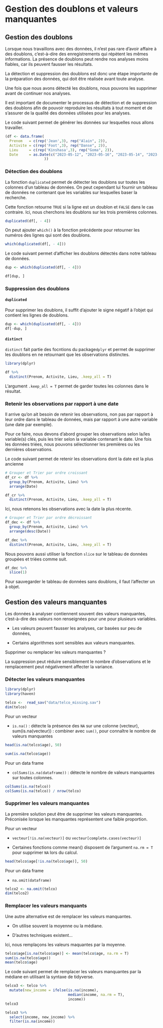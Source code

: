 # Gestion des doublons et valeurs manquantes

## Gestion des doublons

Lorsque nous travaillons avec des données, il n'est pas rare d'avoir affaire à des doublons, c'est-à-dire des enregistrements qui répètent les mêmes informations. La présence de doublons peut rendre nos analyses moins fiables, car ils peuvent fausser les résultats.

La détection et suppression des doublons est donc une étape importante de la préparation des données, qui doit être réalisée avant toute analyse.

Une fois que nous avons détecté les doublons, nous pouvons les supprimer avant de continuer nos analyses.

Il est important de documenter le processus de détection et de suppression des doublons afin de pouvoir reproduire les résultats à tout moment et de s'assurer de la qualité des données utilisées pour les analyses.

Le code suivant permet de générer les données sur lesquelles nous allons travailler.

```r
(df <- data.frame(
  Prenom   = c(rep('Jean',3), rep("Alain", 2)), 
  Activite = c(rep('Foot',3), rep("Danse", 2)), 
  Lieu     = c(rep('Kinshasa',3), rep("Goma", 2)), 
  Date     = as.Date(c("2023-05-12", "2023-05-16", "2023-05-14", "2023-05-17", "2023-05-13"))
                  ))

```

### Détection des doublons

La fonction `duplicated` permet de détecter les doublons sur toutes les colonnes d'un tableau de données. On peut cependant lui fournir un tableau de données ne contenant que les variables sur lesquelles baser la recherche.

Cette fonction retourne `TRUE` si la ligne est un doublon et `FALSE` dans le cas contraire. Ici, nous cherchons les doublons sur les trois premières colonnes.

```r
duplicated(df[, - 4])
```

On peut ajouter `which()` à la fonction précédente pour retourner les numéros des lignes qui sont des doublons.

```r
which(duplicated(df[, - 4]))
```

Le code suivant permet d'afficher les doublons détectés dans notre tableau de données.

```r
dup <- which(duplicated(df[, - 4]))

df[dup, ]
```

### Suppression des doublons

#### `duplicated`

Pour supprimer les doublons, il suffit d'ajouter le signe négatif à l'objet qui contient les lignes de doublons.

```r
dup <- which(duplicated(df[, - 4]))
df[-dup, ]
```

#### `distinct`

`distinct` fait partie des focntions du package`dplyr` et permet de supprimer les doublons en ne retournant que les observations distinctes.

```r
library(dplyr)
```

```r
df %>% 
  distinct(Prenom, Activite, Lieu, .keep_all = T)
```

L'argument `.keep_all = T` permet de garder toutes les colonnes dans le résultat.

### Retenir les observations par rapport à une date

Il arrive qu'on ait besoin de retenir les observations, non pas par rapport à leur ordre dans le tableau de données, mais par rapport à une autre variable (une date par exemple).

Pour ce faire, nous devons d'abord grouper les observations selon la/les variable(s) clés, puis les trier selon la variable contenant le date. Une fois les données triées, nous pouvons sélectionner les premières ou les dernières observations.

Le code suivant permet de retenir les observations dont la date est la plus ancienne

```r
# Grouper et Trier par ordre croissant 
df_cr <- df %>% 
  group_by(Prenom, Activite, Lieu) %>% 
  arrange(Date) 

df_cr %>% 
  distinct(Prenom, Activite, Lieu, .keep_all = T)
```

Ici, nous retenons les observations avec la date la plus récente.

```r
# Grouper et Trier par ordre décroissant
df_dec <- df %>% 
  group_by(Prenom, Activite, Lieu) %>% 
  arrange(desc(Date)) 

df_dec %>% 
  distinct(Prenom, Activite, Lieu, .keep_all = T)
```

Nous pouvons aussi utiliser la fonction `slice` sur le tableau de données groupées et triées comme suit.

```r
df_dec %>% 
  slice(1)
```

Pour sauvegarder le tableau de données sans doublons, il faut l'affecter un à objet.


## Gestion des valeurs manquantes

Les données à analyser contiennent souvent des valeurs manquantes, c’est-à-dire des valeurs non renseignées pour une pour plusieurs variables.

- Les valeurs peuvent fausser les analyses, car basées sur peu de données,

- Certains algorithmes sont sensibles aux valeurs manquantes.

Supprimer ou remplacer les valeurs manquantes ?

La suppression peut réduire sensiblement le nombre d’observations et le remplacement peut négativement affecter la variance. 


### Détecter les valeurs manquantes

```r
library(dplyr)
library(haven)
```

```r
telco <-  read_sav("data/telco_missing.sav")
dim(telco)
```

Pour un vecteur

- `is.na()` : détecte la présence des `NA` sur une colonne (vecteur),
sum(is.na(vecteur)) : combiner avec `sum()`, pour connaître le nombre de valeurs manquantes

```r
head(is.na(telco$age), 50)
```

```r
sum(is.na(telco$age))
```

Pour un data frame

- `colSums(is.na(dataframe))` : détecte le nombre de valeurs manquantes sur toutes colonnes.

```r
colSums(is.na(telco))
colSums(is.na(telco)) / nrow(telco)
```


### Supprimer les valeurs manquantes

La première solution peut être de supprimer les valeurs manquantes. Préconisée lorsque les manquantes représentent une faible proportion.

Pour un vecteur

- `vecteur[!is.na(vecteur)]` ou `vecteur[complete.cases(vecteur)]`

- Certaines fonctions comme mean() disposent de l’argument `na.rm = T` pour supprimer `NA` lors du calcul.

```r
head(telco$age[!is.na(telco$age)], 50)
```


Pour un data frame

- `na.omit(dataframe)`

```r
telco2 <- na.omit(telco)
dim(telco2)
```


### Remplacer les valeurs manquants

Une autre alternative est de remplacer les valeurs manquantes. 

- On utilise souvent la moyenne ou la médiane. 

- D’autres techniques existent… 

Ici, nous remplaçons les valeurs maquantes par la moyenne.

```r
telco$age[is.na(telco$age)] <- mean(telco$age, na.rm = T)
sum(is.na(telco$age))
mean(telco$age)
```


Le code suivant permet de remplacer les valeurs manquantes par la médiane en utilisant la syntaxe de tidyverse.

```r
telco3 <- telco %>% 
  mutate(new_income = ifelse(is.na(income), 
                             median(income, na.rm = T),
                             income)) 
telco3

telco3 %>% 
  select(income, new_income) %>% 
  filter(is.na(income))
```


















